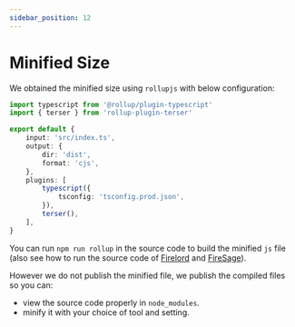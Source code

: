```yaml
---
sidebar_position: 12
---
```


# Minified Size

We obtained the minified size using `rollupjs` with below configuration:

```ts
import typescript from '@rollup/plugin-typescript'
import { terser } from 'rollup-plugin-terser'

export default {
	input: 'src/index.ts',
	output: {
		dir: 'dist',
		format: 'cjs',
	},
	plugins: [
		typescript({
			tsconfig: 'tsconfig.prod.json',
		}),
		terser(),
	],
}
```

You can run `npm run rollup` in the source code to build the minified `js` file (also see how to run the source code of [Firelord](/1.x.x/contributing#running-the-source-code) and [FireSage](/firesage/contributing#running-the-source-code)).

However we do not publish the minified file, we publish the compiled files so you can:

- view the source code properly in `node_modules`.
- minify it with your choice of tool and setting.

